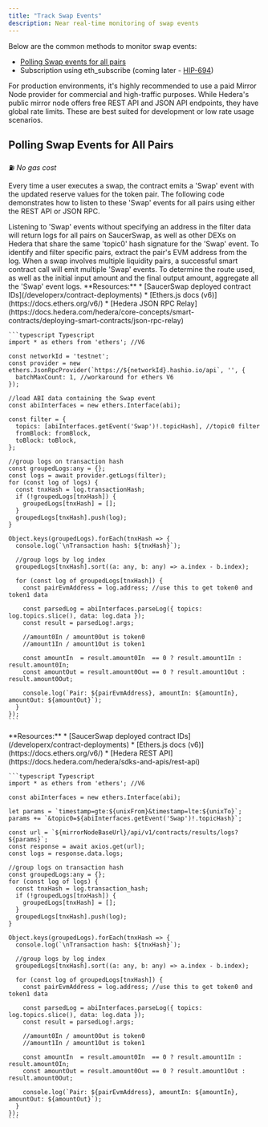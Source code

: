 ```yaml
---
title: "Track Swap Events"
description: Near real-time monitoring of swap events
---
```



Below are the common methods to monitor swap events:
* [Polling Swap events for all pairs](/v/developer/saucerswap-v1/swap-operations/track-swap-events#polling-swap-events-for-all-pairs)
* Subscription using eth\_subscribe (coming later - [HIP-694](https://hips.hedera.com/hip/hip-694))

<Tip>
  For production environments, it's highly recommended to use a paid Mirror Node provider for commercial and high-traffic purposes. While Hedera's public mirror node offers free REST API and JSON API endpoints, they have global rate limits. These are best suited for development or low rate usage scenarios.
</Tip>


## Polling Swap Events for All Pairs

⛽ *No gas cost*

Every time a user executes a swap, the contract emits a 'Swap' event with the updated reserve values for the token pair. The following code demonstrates how to listen to these 'Swap' events for all pairs using either the REST API or JSON RPC.

<Warning>
  Listening to 'Swap' events without specifying an address in the filter data will return logs for all pairs on SaucerSwap, as well as other DEXs on Hedera that share the same 'topic0' hash signature for the 'Swap' event. To identify and filter specific pairs, extract the pair's EVM address from the log.
</Warning>

<Note>
  When a swap involves multiple liquidity pairs, a successful smart contract call will emit multiple 'Swap' events. To determine the route used, as well as the initial input amount and the final output amount, aggregate all the 'Swap' event logs.
</Note>

<Tabs>
  <Tab title="JSON RPC">
    **Resources:**
    * [SaucerSwap deployed contract IDs](/developerx/contract-deployments)
    * [Ethers.js docs (v6)](https://docs.ethers.org/v6/)
    * [Hedera JSON RPC Relay](https://docs.hedera.com/hedera/core-concepts/smart-contracts/deploying-smart-contracts/json-rpc-relay)

    ```typescript Typescript
    import * as ethers from 'ethers'; //V6

    const networkId = 'testnet';
    const provider = new ethers.JsonRpcProvider(`https://${networkId}.hashio.io/api`, '', {
      batchMaxCount: 1, //workaround for ethers V6
    });

    //load ABI data containing the Swap event
    const abiInterfaces = new ethers.Interface(abi);

    const filter = {
      topics: [abiInterfaces.getEvent('Swap')!.topicHash], //topic0 filter
      fromBlock: fromBlock,
      toBlock: toBlock,
    };

    //group logs on transaction hash
    const groupedLogs:any = {};
    const logs = await provider.getLogs(filter);
    for (const log of logs) {      
      const tnxHash = log.transactionHash;     
      if (!groupedLogs[tnxHash]) {
        groupedLogs[tnxHash] = [];
      }
      groupedLogs[tnxHash].push(log);
    }

    Object.keys(groupedLogs).forEach(tnxHash => {
      console.log(`\nTransaction hash: ${tnxHash}`);

      //group logs by log index
      groupedLogs[tnxHash].sort((a: any, b: any) => a.index - b.index);
      
      for (const log of groupedLogs[tnxHash]) {
        const pairEvmAddress = log.address; //use this to get token0 and token1 data

        const parsedLog = abiInterfaces.parseLog({ topics: log.topics.slice(), data: log.data });
        const result = parsedLog!.args;

        //amount0In / amount0Out is token0
        //amount1In / amount1Out is token1

        const amountIn  = result.amount0In  == 0 ? result.amount1In : result.amount0In;
        const amountOut = result.amount0Out == 0 ? result.amount1Out : result.amount0Out; 

        console.log(`Pair: ${pairEvmAddress}, amountIn: ${amountIn}, amountOut: ${amountOut}`);
      }
    });
    ```
  </Tab>

  <Tab title="REST API">
    **Resources:**
    * [SaucerSwap deployed contract IDs](/developerx/contract-deployments)
    * [Ethers.js docs (v6)](https://docs.ethers.org/v6/)
    * [Hedera REST API](https://docs.hedera.com/hedera/sdks-and-apis/rest-api)

    ```typescript Typescript
    import * as ethers from 'ethers'; //V6

    const abiInterfaces = new ethers.Interface(abi);

    let params = `timestamp=gte:${unixFrom}&timestamp=lte:${unixTo}`;  
    params += `&topic0=${abiInterfaces.getEvent('Swap')!.topicHash}`;

    const url = `${mirrorNodeBaseUrl}/api/v1/contracts/results/logs?${params}`;  
    const response = await axios.get(url);
    const logs = response.data.logs;

    //group logs on transaction hash
    const groupedLogs:any = {};
    for (const log of logs) {     
      const tnxHash = log.transaction_hash;     
      if (!groupedLogs[tnxHash]) {
        groupedLogs[tnxHash] = [];
      }
      groupedLogs[tnxHash].push(log);
    }

    Object.keys(groupedLogs).forEach(tnxHash => {
      console.log(`\nTransaction hash: ${tnxHash}`);
      
      //group logs by log index
      groupedLogs[tnxHash].sort((a: any, b: any) => a.index - b.index);
      
      for (const log of groupedLogs[tnxHash]) {
        const pairEvmAddress = log.address; //use this to get token0 and token1 data

        const parsedLog = abiInterfaces.parseLog({ topics: log.topics.slice(), data: log.data });
        const result = parsedLog!.args;

        //amount0In / amount0Out is token0
        //amount1In / amount1Out is token1

        const amountIn  = result.amount0In  == 0 ? result.amount1In : result.amount0In;
        const amountOut = result.amount0Out == 0 ? result.amount1Out : result.amount0Out; 

        console.log(`Pair: ${pairEvmAddress}, amountIn: ${amountIn}, amountOut: ${amountOut}`);
      }
    });
    ```
  </Tab>
</Tabs>